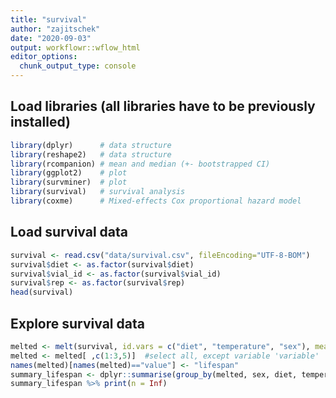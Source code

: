 ---
title: "survival"
author: "zajitschek"
date: "2020-09-03"
output: workflowr::wflow_html
editor_options:
  chunk_output_type: console
---

## Load libraries (all libraries have to be previously installed)
```{r load-libraries, message=FALSE, warning=FALSE, results="hide"}
library(dplyr)      # data structure
library(reshape2)   # data structure
library(rcompanion) # mean and median (+- bootstrapped CI)
library(ggplot2)    # plot
library(survminer)  # plot
library(survival)   # survival analysis
library(coxme)      # Mixed-effects Cox proportional hazard model
```

## Load survival data
```{r import-survival}
survival <- read.csv("data/survival.csv", fileEncoding="UTF-8-BOM")
survival$diet <- as.factor(survival$diet)
survival$vial_id <- as.factor(survival$vial_id)
survival$rep <- as.factor(survival$rep)
head(survival)
```

## Explore survival data
```{r explore-survival}
melted <- melt(survival, id.vars = c("diet", "temperature", "sex"), measure.vars = "lifespan")
melted <- melted[ ,c(1:3,5)]  #select all, except variable 'variable'
names(melted)[names(melted)=="value"] <- "lifespan"
summary_lifespan <- dplyr::summarise(group_by(melted, sex, diet, temperature), mean = mean(lifespan), sd = sd(lifespan), median = median(lifespan))
summary_lifespan %>% print(n = Inf)
```
